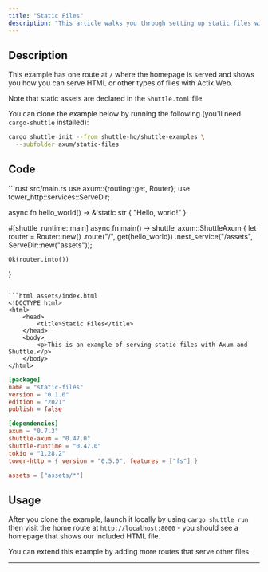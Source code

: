 ---
title: "Static Files"
description: "This article walks you through setting up static files with Axum, a powerful Rust framework maintained by the Tokio-rs team."
---

## Description

This example has one route at `/` where the homepage is served and shows you how you can serve HTML or other types of files with Actix Web.

Note that static assets are declared in the `Shuttle.toml` file.

You can clone the example below by running the following (you'll need `cargo-shuttle` installed):

```bash
cargo shuttle init --from shuttle-hq/shuttle-examples \
  --subfolder axum/static-files
```

## Code

<CodeGroup>
```rust src/main.rs
use axum::{routing::get, Router};
use tower_http::services::ServeDir;

async fn hello_world() -> &'static str {
    "Hello, world!"
}

#[shuttle_runtime::main]
async fn main() -> shuttle_axum::ShuttleAxum {
    let router = Router::new()
        .route("/", get(hello_world))
        .nest_service("/assets", ServeDir::new("assets"));

    Ok(router.into())
}
```

```html assets/index.html
<!DOCTYPE html>
<html>
    <head>
        <title>Static Files</title>
    </head>
    <body>
        <p>This is an example of serving static files with Axum and Shuttle.</p>
    </body>
</html>
```

```toml Cargo.toml
[package]
name = "static-files"
version = "0.1.0"
edition = "2021"
publish = false

[dependencies]
axum = "0.7.3"
shuttle-axum = "0.47.0"
shuttle-runtime = "0.47.0"
tokio = "1.28.2"
tower-http = { version = "0.5.0", features = ["fs"] }
```

```toml Shuttle.toml
assets = ["assets/*"]
```
</CodeGroup>

## Usage

After you clone the example, launch it locally by using `cargo shuttle run` then visit the home route at `http://localhost:8000` - you should see a homepage that shows our included HTML file. 

You can extend this example by adding more routes that serve other files.

---

<Snippet file="other-frameworks.mdx" />

<Snippet file="check-examples.mdx" />
